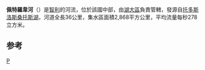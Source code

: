{{Infobox river|
| name              = 佩特羅韋河
| image             = Petrohue river.jpg
| image_caption     = 
| source1_location  = [[托多斯洛斯桑托斯湖|托多斯洛斯桑托斯湖]]
| mouth_location    = {{Internal link helper/en|Reloncaví_Estuary|Reloncaví_Estuary}}
| subdivision_type1 = 国家
| subdivision_name1 = {{CHI}}
| length            = {{convert|36|km|0|abbr=on}}<ref name="enl">{{cite web|title=Cuencas|url=http://www2.redenlaces.cl/webeducativos/hidrografia/zona4/cuenca4.htm|website=www2.redenlaces.cl|accessdate=2017-08-09|archiveurl=https://web.archive.org/web/20070501155400/http://www2.redenlaces.cl/webeducativos/hidrografia/zona4/cuenca4.htm|archivedate=2007-05-01|date=2007-05-01|language=es|dead-url=no}}</ref>
| source1_coordinates= {{Coord|41|8|22.97|S|72|24|1.1|W|type:river|display=inline,title}}
| discharge1_avg    =
| basin_size        = {{convert|2868|km2|0|abbr=on}}<ref name="enl"/>
}}

'''佩特羅韋河'''（{{lang-es|Río Petrohué}}）是[[智利|智利]]的河流，位於該國中部，由[[湖大區|湖大區]]負責管轄，發源自[[托多斯洛斯桑托斯湖|托多斯洛斯桑托斯湖]]，河道全長36公里，集水區面積2,868平方公里，平均流量每秒278立方米。

==参考==
{{refs}}
{{Chile-geo-stub}}
[[Category:智利河流|P]]